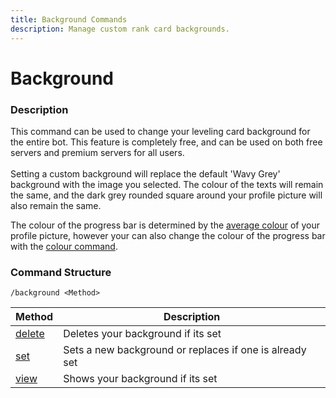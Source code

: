 ```yaml
---
title: Background Commands
description: Manage custom rank card backgrounds.
---
```


# Background
### Description

This command can be used to change your leveling card background for the entire bot. This feature is completely free, and can be used on both free servers and premium servers for all users.\
\
Setting a custom background will replace the default 'Wavy Grey' background with the image you selected. The colour of the texts will remain the same, and the dark grey rounded square around your profile picture will also remain the same. 

The colour of the progress bar is determined by the [average colour](https://matkl.github.io/average-color/) of your profile picture, however your can also change the colour of the progress bar with the [colour command](../colour.md).

### Command Structure

```
/background <Method>
```

| Method              | Description                                             |
| ------------------- | ------------------------------------------------------- |
| [delete](delete.md) | Deletes your background if its set                      |
| [set](set.md)       | Sets a new background or replaces if one is already set |
| [view](view.md)     | Shows your background if its set                        |

